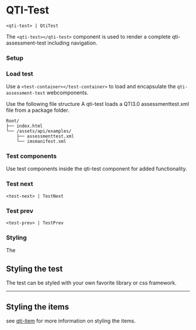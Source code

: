 
<Meta title="qti-test" component={QtiTest} />

<ArgTypes of={Stories} />

# QTI-Test

`<qti-test> | QtiTest`

The `<qti-test></qti-test>` component is used to render a complete qti-assessment-test including navigation.

<Source of={Stories.Unstyled} dark={true} />

<a id="setup"></a>
### Setup

<a id="load-test"></a>
### Load test

Use a `<test-container></test-container>` to load and encapsulate the `qti-assessment-test` webcomponents.

Use the following file structure
A qti-test loads a QTI3.0 assessmenttest.xml file from a package folder.

```plaintext
Root/
├── index.html
└── /assets/api/examples/
    ├── assessmenttest.xml
    └── imsmanifest.xml

```

<Canvas of={Stories.Unstyled} />

<a id="components"></a>
### Test components

Use test components inside the qti-test component for added functionality.

<a id="test-next"></a>
### Test next
`<test-next> | TestNext`

<a id="test-prev"></a>
### Test prev
`<test-prev> | TestPrev`

<a id="styling"></a>
### Styling

The

<a id="style-test"></a>
## Styling the test

The test can be styled with your own favorite library or css framework.

<Canvas of={Stories.Styled} sourceState="shown" />

---

<a id="style-items"></a>
## Styling the items

see [qti-item](./qti-item.mdx) for more information on styling the items.

<ArgTypes of={Stories.Styled} />
<Description of={Stories.Styled} />
